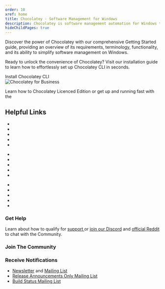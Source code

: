 ```yaml
---
order: 10
xref: home
title: Chocolatey - Software Management for Windows
description: Chocolatey is software management automation for Windows that wraps installers, executables, zips, and scripts into compiled packages. Chocolatey integrates w/SCCM, Puppet, Chef, etc. Chocolatey is trusted by businesses to manage software deployments.
hideChildPages: true
---
```


<div class="row">
    <div class="mb-4 col-lg-6 col-xl-8">
        <div class="card card-link card-body bg-retrowave1 h-100 lead p-md-5 d-flex justify-content-center">
            <p class="z-1">Discover the power of Chocolatey with our comprehensive Getting Started guide, providing an overview of its requirements, terminology, functionality, and its ability to simplify software management on Windows.</p>
            <Xref title="Get Started with Chocolatey" value="getting-started" classes="z-1 stretched-link link-primary p-0" icon="fa-arrow-right"></Xref>
        </div>
    </div>
    <div class="mb-4 col-lg-6 col-xl-4">
        <div class="card card-link card-body bg-primary-opacity-25 h-100 lead p-md-5 d-flex justify-content-center">
            <p>Ready to unlock the convenience of Chocolatey? Visit our installation guide to learn how to effortlessly set up Chocolatey CLI in seconds.</p>
            <div>
                <Xref title="Install Chocolatey CLI" value="setup-choco" classes="btn btn-dark text-white stretched-link">Install Chocolatey CLI</Xref>
            </div>
        </div>
    </div>
</div>
<HighlightsHome />
<div class="row mb-md-5">
    <div class="mb-4 mb-lg-0 col-sm-6 col-lg-4">
        <div class="card card-link card-overlay-bottom card-overlay-theme-bottom h-100 min-h-px-200" style="background-image:url(https://img.chocolatey.org/backgrounds/chocolatey-cli-commands.svg);">
            <div class="card-body d-flex flex-column z-1">
                <div class="mt-auto">
                    <Xref title="Chocolatey CLI Commands" value="choco-commands" classes="h4 mb-0 stretched-link" />
                </div>
            </div>
        </div>
    </div>
    <div class="mb-4 mb-lg-0 col-sm-6 col-lg-4">
        <div class="card card-body h-100">
            <img class="rounded-4 border mb-3" src="https://img.chocolatey.org/backgrounds/chocolatey-for-business.svg" alt="Chocolatey for Business" loading="lazy" />
            <p class="mb-0">
                Learn how to <Xref title="setup and intall" value="setup-licensed" />
                Chocolatey Licenced Edition or get up and running fast with the <Xref title="Chocolatey for Business Quick Start Guide." value="c4b-quick-start-guide" />
            </p>
        </div>
    </div>
    <div class="col-lg-4">
        <div class="card card-link card-overlay-bottom card-overlay-theme-bottom h-100 min-h-px-200" style="background-image:url(/images/chocolatey-gui/feature_default_tile_view_remote_enabled.png);">
            <div class="card-body d-flex flex-column z-1">
                <div class="mt-auto">
                    <Xref title="Chocolatey GUI" value="chocolateygui" classes="h4 mb-0 stretched-link" />
                </div>
            </div>
        </div>
    </div>
</div>
<h2 class="mt-4 pt-md-5 d-anchor-none">Helpful Links</h2>
<div class="row pb-md-5">
    <div class="col-md-4">
        <ul class="mb-0">
            <li class="mb-2"><Xref title="Why Chocolatey?" value="why" /></li>
            <li class="mb-2"><Xref title="Features" value="features" /></li>
            <li class="mb-2"><Xref title="FAQs" value="faqs" /></li>
            <li class="mb-2"><Xref title="Troubleshooting" value="troubleshooting" /></li>
            <li class="mb-2"><Xref title="Configuration" value="configuration" /></li>
        </ul>
    </div>
    <div class="col-md-4">
        <ul class="mb-0">
            <li class="mb-2"><Xref title="Chocolatey Community Repository" value="chocolatey-community-repository" /></li>
            <li class="mb-2"><Xref title="Chocolatey CLI (choco)" value="setup-choco" /></li>
            <li class="mb-2"><Xref title="Chocolatey Licenced Extension" value="setup-licensed" /></li>
            <li class="mb-2"><Xref title="Chocolatey GUI Licenced Extension" value="chocolatey-gui-licensed-installation" /></li>
            <li class="mb-2"><Xref title="Chocolatey Agent" value="setup-agent" /></li>
        </ul>
    </div>
    <div class="col-md-4">
        <ul class="mb-0">
            <li class="mb-2"><Xref title="Chocolatey Central Management" value="central-management" /></li>
            <li class="mb-2"><Xref title="Chocolatey for Business Environments" value="c4b-envs" /></li>
            <li class="mb-2"><Xref title="Creating Packages" value="create-packages-quick-start" /></li>
            <li class="mb-2"><Xref title="Guides" value="guides" /></li>
            <li class="mb-2"><Xref title="Microsoft Intune" value="intune" /></li>
        </ul>
    </div>
</div>
<div class="row mt-4 mt-md-5">
    <div class="mb-4 mb-lg-0 col-sm-6 col-lg-4">
        <div class="card h-100">
            <div class="card-header bg-primary-opacity-25 d-flex justify-content-center align-items-center min-h-px-90">
                <h3 class="mb-0 d-anchor-none">Get Help</h3>
            </div>
            <div class="card-body d-flex align-items-center">
                <p class="mb-0">
                    Learn about how to qualify for <a href="https://chocolatey.org/support">support </a>or <a href="https://ch0.co/community" target="_blank" rel="noreferrer">join our Discord</a> and <a href="https://www.reddit.com/r/chocolatey/" target="_blank" rel="noreferrer">official Reddit </a>to chat with the Community.
                </p>
            </div>
        </div>
    </div>
    <div class="mb-4 mb-lg-0 col-sm-6 col-lg-4">
        <div class="card h-100">
            <div class="card-header bg-primary-opacity-25 d-flex justify-content-center align-items-center text-center min-h-px-90">
                <h3 class="mb-0 d-anchor-none">Join The Community</h3>
            </div>
            <div class="card-body d-flex align-items-center text-center">
                <SocialMedia />
            </div>
        </div>
    </div>
    <div class="col-lg-4">
        <div class="card h-100">
            <div class="card-header bg-primary-opacity-25 d-flex justify-content-center align-items-center text-center min-h-px-90">
                <h3 class="mb-0 d-anchor-none">Receive Notifications</h3>
            </div>
            <div class="card-body d-flex align-items-center">
                <ul class="mb-0">
                    <li class="mb-2">
                        <a href="https://chocolatey.us8.list-manage1.com/subscribe?u=86a6d80146a0da7f2223712e4&id=73b018498d" target="_blank" rel="noreferrer">Newsletter</a> and
                        <a href="https://groups.google.com/group/chocolatey" target="_blank" rel="noreferrer">Mailing List</a>
                    </li>
                    <li class="mb-2"><a href="https://groups.google.com/group/chocolatey-announce" target="_blank" rel="noreferrer">Release Announcements Only Mailing List</a></li>
                    <li><a href="https://groups.google.com/group/chocolatey-build-status" target="_blank" rel="noreferrer">Build Status Mailing List</a></li>
                </ul>
            </div>
        </div>
    </div>
</div>
